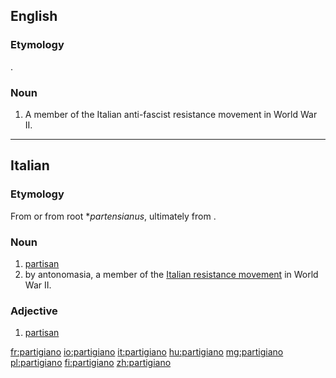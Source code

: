 ==English==

===Etymology===
{{etyl|it|en}} {{m|it|partigiano||partisan}}.

===Noun===
{{en-noun|s|partigiani}}

# {{lb|en|historical}} A member of the Italian anti-fascist resistance movement in World War II.

----

==Italian==

===Etymology===
From {{m|it|parte}} or from {{etyl|la|it}} root *''partensianus'', ultimately from {{m|la|pars}}.

===Noun===
{{it-noun|m|f=partigiana}}

# [[partisan]]
# by antonomasia, a member of the [[w:Italian resistance movement|Italian resistance movement]] in World War II.

===Adjective===
{{it-adj|partigian}}

# [[partisan]]

[[fr:partigiano]]
[[io:partigiano]]
[[it:partigiano]]
[[hu:partigiano]]
[[mg:partigiano]]
[[pl:partigiano]]
[[fi:partigiano]]
[[zh:partigiano]]